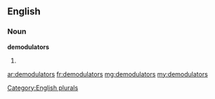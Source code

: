 ==English==

===Noun===
'''demodulators'''

# {{plural of|demodulator}}

[[Category:English plurals]]

[[ar:demodulators]]
[[fr:demodulators]]
[[mg:demodulators]]
[[my:demodulators]]
